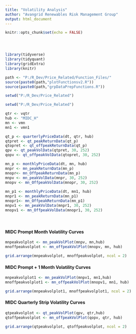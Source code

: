 ```yaml
---
title: "Volatility Analysis"
author: "Avangrid Renewables Risk Management Group"
output: html_document
---
```


```r
knitr::opts_chunk$set(echo = FALSE)




library(tidyverse)
library(tidyquant)
library(gridExtra)
library(knitr)

path <- "P:/R_Dev/Price_Related/Function_Files/"
source(paste0(path,"plotFunctionsv2.R"))
source(paste0(path,"grpDataPrepFunctions.R"))

setwd("P:/R_Dev/Price_Related")

```


```r

setwd("P:/R_Dev/Price_Related")

qtr <- vqtr
hub <- "MIDC_H"
mn <- vmn
mn1 <- vmn1

qt_p <- quarterlyPriceData(dt, qtr, hub)
qtpret <- qt_peakReturnData(qt_p)
qtopret <- qt_offpeakReturnData(qt_p)
qpv <- qt_peakVolData(qtpret, 30, 252)
qopv <- qt_offpeakVolData(qtopret, 30, 252)

mn_p <- monthlyPriceData(dt, mn, hub)
mnpr <- mn_peakReturnData(mn_p)
mnopr<- mn_OffpeakReturnData(mn_p)
mnpv <- mn_peakVolData(mnpr, 30, 252)
mnopv <- mn_OffpeakVolData(mnopr, 30, 252)
                                  
mn_p1 <- monthlyPriceData(dt, mn1, hub)
mnpr1 <- mn_peakReturnData(mn_p1)
mnopr1<- mn_OffpeakReturnData(mn_p1)
mnpv1 <- mn_peakVolData(mnpr1, 30, 252)
mnopv1 <- mn_OffpeakVolData(mnopr1, 30, 252)



```

#
#
#

#### MIDC Prompt Month Volatility Curves
                                  
```r

mnpeakvolplot <- mn_peakVolPlot(mnpv, mn,hub)
mnoffpeakvolplot <- mn_offpeakVolPlot(mnopv, mn, hub)

grid.arrange(mnpeakvolplot, mnoffpeakvolplot, ncol = 2)

```

#### MIDC Prompt + 1 Month Volatility Curves

```r

mnpeakvolplot1 <- mn_peakVolPlot(mnpv1, mn1,hub)
mnoffpeakvolplot1 <- mn_offpeakVolPlot(mnopv1, mn1, hub)

grid.arrange(mnpeakvolplot1, mnoffpeakvolplot1, ncol = 2)

```

#### MIDC Quarterly Strip Volatility Curves

```r

qtpeakvolplot <- qt_peakVolPlot(qpv, qtr,hub)
qtoffpeakvolplot <- mn_offpeakVolPlot(qopv, qtr, hub)

grid.arrange(qtpeakvolplot, qtoffpeakvolplot, ncol = 2)

```
